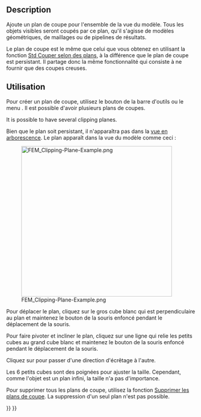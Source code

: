 <languages/>

{{Docnav/fr
|[[FEM_PostCreateFunctions/fr|Fonctions de filtrage]]
|[[FEM_ClippingPlaneRemoveAll/fr|Supprimer plans de coupe]]
|[[FEM_Workbench/fr|Atelier FEM]]
|IconL=FEM_PostCreateFunctionBox.svg
|IconR=FEM_ClippingPlaneRemoveAll.svg
|IconC=Workbench_FEM.svg
}}

{{GuiCommand/fr
|Name=FEM ClippingPlaneAdd
|Name/fr=FEM Plan de coupe
|MenuLocation=Utilitaires → Plan de coupe
|Workbenches=[[FEM_Workbench/fr|FEM]]
|SeeAlso=[[FEM_tutorial/fr|FEM Tutoriel]]
}}

==Description==

Ajoute un plan de coupe pour l'ensemble de la vue du modèle. Tous les objets visibles seront coupés par ce plan, qu'il s'agisse de modèles géométriques, de maillages ou de pipelines de résultats.

Le plan de coupe est le même que celui que vous obtenez en utilisant la fonction [[Std_ToggleClipPlane/fr|Std Couper selon des plans]], à la différence que le plan de coupe est persistant. Il partage donc la même fonctionnalité qui consiste à ne fournir que des coupes creuses.

<span id="Usage"></span>
==Utilisation==

<div class="mw-translate-fuzzy">
Pour créer un plan de coupe, utilisez le bouton de la barre d'outils {{Button|[[Image:FEM_ClippingPlaneAdd.svg|16px]] '''Plan de coupe'''}} ou le menu {{MenuCommand|Utilitaires → [[Image:FEM_ClippingPlaneAdd.svg|16px]] Plan de coupe}}. Il est possible d'avoir plusieurs plans de coupes.
</div>

It is possible to have several clipping planes.

<div class="mw-translate-fuzzy">
Bien que le plan soit persistant, il n'apparaîtra pas dans la [[Tree_view/fr|vue en arborescence]]. Le plan apparaît dans la vue du modèle comme ceci :
</div>

[[File:FEM_Clipping-Plane-Example.png|400px]]

Pour déplacer le plan, cliquez sur le gros cube blanc qui est perpendiculaire au plan et maintenez le bouton de la souris enfoncé pendant le déplacement de la souris.

Pour faire pivoter et incliner le plan, cliquez sur une ligne qui relie les petits cubes au grand cube blanc et maintenez le bouton de la souris enfoncé pendant le déplacement de la souris. 

Cliquez sur {{KEY|Ctrl}} pour passer d'une direction d'écrêtage à l'autre.

Les 6 petits cubes sont des poignées pour ajuster la taille. Cependant, comme l'objet est un plan infini, la taille n'a pas d'importance.

Pour supprimer tous les plans de coupe, utilisez la fonction [[FEM_ClippingPlaneRemoveAll/fr|Supprimer les plans de coupe]]. La suppression d'un seul plan n'est pas possible.


{{Docnav/fr
|[[FEM_PostCreateFunctions/fr|Fonctions de filtrage]]
|[[FEM_ClippingPlaneRemoveAll/fr|Supprimer plans de coupe]]
|[[FEM_Workbench/fr|Atelier FEM]]
|IconL=FEM_PostCreateFunctionBox.svg
|IconR=FEM_ClippingPlaneRemoveAll.svg
|IconC=Workbench_FEM.svg
}}

{{FEM Tools navi{{#translation:}}}}
{{Userdocnavi{{#translation:}}}}